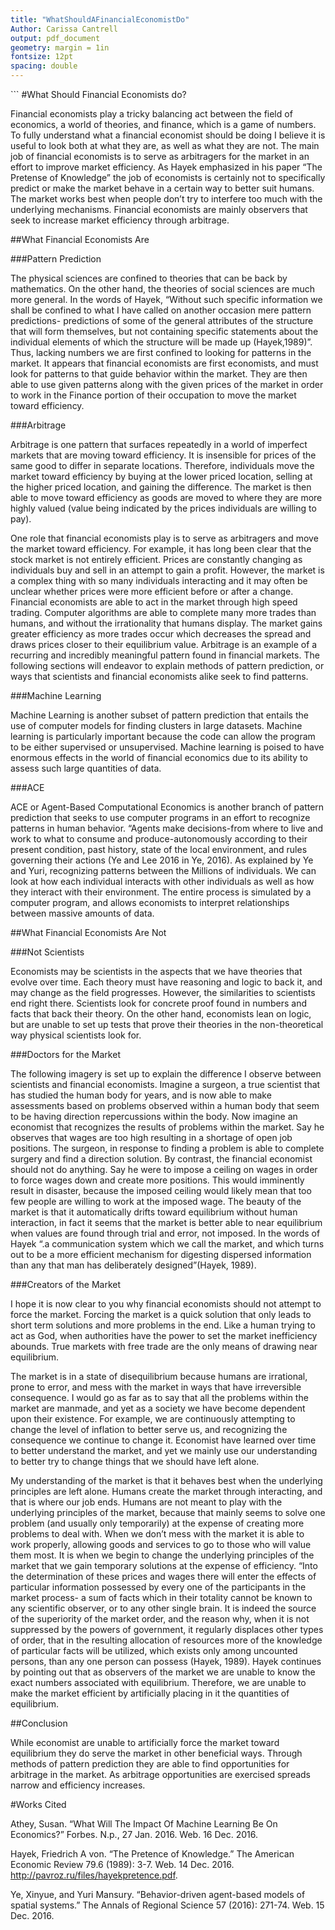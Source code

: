---
title: "WhatShouldAFinancialEconomistDo"
Author: Carissa Cantrell
output: pdf_document
geometry: margin = 1in
fontsize: 12pt
spacing: double 
---

```
#What Should Financial Economists do?

Financial economists play a tricky balancing act between the field of economics, a world of theories, and finance, which is a game of numbers.  To fully understand what a financial economist should be doing I believe it is useful to look both at what they are, as well as what they are not.  The main job of financial economists is to serve as arbitragers for the market in an effort to improve market efficiency.  As Hayek emphasized in his paper "The Pretense of Knowledge" the job of economists is certainly not to specifically predict or make the market behave in a certain way to better suit humans.  The market works best when people don't try to interfere too much with the underlying mechanisms.  Financial economists are mainly observers that seek to increase market efficiency through arbitrage.

##What Financial Economists Are

###Pattern Prediction

The physical sciences are confined to theories that can be back by mathematics.  On the other hand, the theories of social sciences are much more general.  In the words of Hayek, "Without such specific information we shall be confined to what I have called on another occasion mere pattern predictions- predictions of some of the general attributes of the structure that will form themselves, but not containing specific statements about the individual elements of which the structure will be made up (Hayek,1989)".  Thus, lacking numbers we are first confined to looking for patterns in the market.  It appears that financial economists are first economists, and must look for patterns to that guide behavior within the market.  They are then able to use given patterns along with the given prices of the market in order to work in the Finance portion of their occupation to move the market toward efficiency.  

###Arbitrage

Arbitrage is one pattern that surfaces repeatedly in a world of imperfect markets that are moving toward efficiency.  It is insensible for prices of the same good to differ in separate locations.  Therefore, individuals move the market toward efficiency by buying at the lower priced location, selling at the higher priced location, and gaining the difference.  The market is then able to move toward efficiency as goods are moved to where they are more highly valued (value being indicated by the prices individuals are willing to pay).  

One role that financial economists play is to serve as arbitragers and move the market toward efficiency.  For example, it has long been clear that the stock market is not entirely efficient.  Prices are constantly changing as individuals buy and sell in an attempt to gain a profit.  However, the market is a complex thing with so many individuals interacting and it may often be unclear whether prices were more efficient before or after a change.  Financial economists are able to act in the market through high speed trading.  Computer algorithms are able to complete many more trades than humans, and without the irrationality that humans display.  The market gains greater efficiency as more trades occur which decreases the spread and draws prices closer to their equilibrium value.  Arbitrage is an example of a recurring and incredibly meaningful pattern found in financial markets.  The following sections will endeavor to explain methods of pattern prediction, or ways that scientists and financial economists alike seek to find patterns.

###Machine Learning

Machine Learning is another subset of pattern prediction that entails the use of computer models for finding clusters in large datasets.  Machine learning is particularly important because the code can allow the program to be either supervised or unsupervised.  Machine learning is poised to have enormous effects in the world of financial economics due to its ability to assess such large quantities of data.    

###ACE

ACE or Agent-Based Computational Economics is another branch of pattern prediction that seeks to use computer programs in an effort to recognize patterns in human behavior. "Agents make decisions-from where to live and work to what to consume and produce-autonomously according to their present condition, past history, state of the local environment, and rules governing their actions (Ye and Lee 2016 in Ye, 2016).  As explained by Ye and Yuri, recognizing patterns between the Millions of individuals.  We can look at how each individual interacts with other individuals as well as how they interact with their environment.  The entire process is simulated by a computer program, and allows economists to interpret relationships between massive amounts of data.  

##What Financial Economists Are Not

###Not Scientists

Economists may be scientists in the aspects that we have theories that evolve over time.  Each theory must have reasoning and logic to back it, and may change as the field progresses.  However, the similarities to scientists end right there. Scientists look for concrete proof found in numbers and facts that back their theory.  On the other hand, economists lean on logic, but are unable to set up tests that prove their theories in the non-theoretical way physical scientists look for. 

###Doctors for the Market

The following imagery is set up to explain the difference I observe between scientists and financial economists.  Imagine a surgeon, a true scientist that has studied the human body for years, and is now able to make assessments based on problems observed within a human body that seem to be having direction repercussions within the body.  Now imagine an economist that recognizes the results of problems within the market.  Say he observes that wages are too high resulting in a shortage of open job positions.   The surgeon, in response to finding a problem is able to complete surgery and find a direction solution.  By contrast, the financial economist should not do anything.  Say he were to impose a ceiling on wages in order to force wages down and create more positions.  This would imminently result in disaster, because the imposed ceiling would likely mean that too few people are willing to work at the imposed wage.  The beauty of the market is that it automatically drifts toward equilibrium without human interaction, in fact it seems that the market is better able to near equilibrium when values are found through trial and error, not imposed.  In the words of Hayek ".a communication system which we call the market, and which turns out to be a more efficient mechanism for digesting dispersed information than any that man has deliberately designed"(Hayek, 1989).

###Creators of the Market

I hope it is now clear to you why financial economists should not attempt to force the market.  Forcing the market is a quick solution that only leads to short term solutions and more problems in the end.  Like a human trying to act as God, when authorities have the power to set the market inefficiency abounds.  True markets with free trade are the only means of drawing near equilibrium.

The market is in a state of disequilibrium because humans are irrational, prone to error, and mess with the market in ways that have irreversible consequence.  I would go as far as to say that all the problems within the market are manmade, and yet as a society we have become dependent upon their existence.  For example, we are continuously attempting to change the level of inflation to better serve us, and recognizing the consequence we continue to change it.  Economist have learned over time to better understand the market, and yet we mainly use our understanding to better try to change things that we should have left alone. 

My understanding of the market is that it behaves best when the underlying principles are left alone.  Humans create the market through interacting, and that is where our job ends.  Humans are not meant to play with the underlying principles of the market, because that mainly seems to solve one problem (and usually only temporarily) at the expense of creating more problems to deal with.  When we don't mess with the market it is able to work properly, allowing goods and services to go to those who will value them most.  It is when we begin to change the underlying principles of the market that we gain temporary solutions at the expense of efficiency.  "Into the determination of these prices and wages there will enter the effects of particular information possessed by every one of the participants in the market process- a sum of facts which in their totality cannot be known to any scientific observer, or to any other single brain.  It is indeed the source of the superiority of the market order, and the reason why, when it is not suppressed by the powers of government, it regularly displaces other types of order, that in the resulting allocation of resources more of the knowledge of particular facts will be utilized, which exists only among uncounted persons, than any one person can possess (Hayek, 1989). Hayek continues by pointing out that as observers of the market we are unable to know the exact numbers associated with equilibrium.  Therefore, we are unable to make the market efficient by artificially placing in it the quantities of equilibrium. 

##Conclusion

While economist are unable to artificially force the market toward equilibrium they do serve the market in other beneficial ways.  Through methods of pattern prediction they are able to find opportunities for arbitrage in the market.  As arbitrage opportunities are exercised spreads narrow and efficiency increases.

#Works Cited

Athey, Susan. "What Will The Impact Of Machine Learning Be On Economics?" Forbes. N.p., 27 Jan. 2016. Web. 16 Dec. 2016.

Hayek, Friedrich A von. "The Pretence of Knowledge." The American Economic Review 79.6 (1989): 3-7. Web. 14 Dec. 2016. <http://pavroz.ru/files/hayekpretence.pdf>.

Ye, Xinyue, and Yuri Mansury. "Behavior-driven agent-based models of spatial systems." The Annals of Regional Science 57 (2016): 271-74. Web. 15 Dec. 2016.

